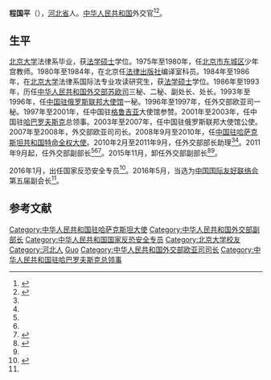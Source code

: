 '''程国平'''（{{bd|1952年|5月||}}），[[河北省|河北省]]人。[[中华人民共和国|中华人民共和国]]外交官<ref name=caifc>{{Cite web |url = http://www.caifc.org.cn/content.aspx?id=510 |title = 程国平 |author =  |date = 2016-07-05 |publisher = 中国国际友好联络会 |language =  |accessdate =  |quote =  |archive-url = https://web.archive.org/web/20170118031239/http://www.caifc.org.cn/content.aspx?id=510 |archive-date = 2017-01-18 |dead-url = yes }}</ref><ref name=zlk>{{Cite web|url = http://gbzl.people.com.cn/grzy.php?id=121001419|title = 程国平|author = |date = |publisher = 中国领导干部资料库|language = |accessdate = 2017-01-17|quote = |archiveurl = https://web.archive.org/web/20170822004932/http://gbzl.people.com.cn/grzy.php?id=121001419|archivedate = 2017-08-22|deadurl = yes}}</ref>。

==生平==
[[北京大学|北京大学]]法律系毕业，获[[法学硕士|法学硕士]]学位。1975年至1980年，任[[北京市|北京市]][[东城区_(北京市)|东城区]]少年宫教师。1980年至1984年，在北京任[[法律出版社|法律出版社]]编译室科员。1984年至1986年，在[[北京大学|北京大学]]法律系国际法专业攻读研究生，获[[法学硕士|法学硕士]]学位。1986年至1993年，历任[[中华人民共和国外交部欧亚司|中华人民共和国外交部苏欧司]]三秘、二秘、副处长、处长。1993年至1996年，任[[中国驻俄罗斯大使馆|中国驻俄罗斯联邦大使馆]]一秘。1996年至1997年，任外交部欧亚司一秘。1997年至2001年，任中国驻[[格鲁吉亚|格鲁吉亚]]大使馆参赞。2001年至2003年，任中国驻[[哈巴罗夫斯克|哈巴罗夫斯克]]总领事。2003年至2007年，任中国驻俄罗斯联邦大使馆公使。2007年至2008年，外交部欧亚司司长。2008年9月至2010年，任[[中国驻哈萨克斯坦大使列表|中国驻哈萨克斯坦共和国特命全权大使]]。2010年2月至2011年9月，任外交部部长助理<ref name=zlk/><ref name=caifc/>。2011年9月起，任外交部副部长<ref name=zlk/><ref name=caifc/><ref>{{cite web|title=国务院任免工作人员 宋涛、程国平任外交部副部长|url=http://www.chinanews.com/gn/2012/02-06/3646583.shtml|publisher=中国新闻网|accessdate=2012-02-14|archive-date=2012-02-09|archive-url=https://web.archive.org/web/20120209111539/http://www.chinanews.com/gn/2012/02-06/3646583.shtml|dead-url=no}}</ref>。2015年11月，卸任外交部副部长<ref>{{cite web|title=外交部领导4进1退：刘海星任部长助理，程国平卸任副部长|url=http://www.thepaper.cn/newsDetail_forward_1410399|publisher=澎湃新闻|accessdate=2015-12-18|archive-date=2015-12-22|archive-url=https://web.archive.org/web/20151222095254/http://www.thepaper.cn/newsDetail_forward_1410399|dead-url=no}}</ref><ref name=caifc/>。

2016年1月，出任国家反恐安全专员<ref>{{cite news |title = 公安部原副部长张新枫、原副外长程国平担任国家反恐安全专员 |url = http://www.thepaper.cn/newsDetail_forward_1425583 |accessdate = 2016-01-26 |newspaper = 澎湃新闻 |archive-date = 2016-02-01 |archive-url = https://web.archive.org/web/20160201021411/http://www.thepaper.cn/newsDetail_forward_1425583 |dead-url = no }}</ref>。2016年5月，当选为[[中国国际友好联络会|中国国际友好联络会]]第五届副会长<ref name=caifc/>。

==参考文献==
{{reflist}}

{{start box}}
{{s-dip}}
{{succession box|[[张喜云|张喜云]]|[[周力_(1955年)|周力]]|[[中国驻哈萨克斯坦大使列表|中華人民共和国驻哈萨克斯坦大使]]|2008年9月—2010年2月}}
{{end box}}

{{DEFAULTSORT:Cheng}}
[[Category:中华人民共和国驻哈萨克斯坦大使|Category:中华人民共和国驻哈萨克斯坦大使]]
[[Category:中华人民共和国外交部副部长|Category:中华人民共和国外交部副部长]]
[[Category:中华人民共和国国家反恐安全专员|Category:中华人民共和国国家反恐安全专员]]
[[Category:北京大学校友|Category:北京大学校友]]
[[Category:河北人|Category:河北人]]
[[Category:程姓|Guo]]
[[Category:中华人民共和国外交部欧亚司司长|Category:中华人民共和国外交部欧亚司司长]]
[[Category:中华人民共和国驻哈巴罗夫斯克总领事|Category:中华人民共和国驻哈巴罗夫斯克总领事]]